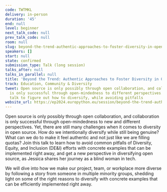 ```yaml
---
code: TWTMKL
delivery: in-person
duration: '45'
end: null
level: beginner
next_talk_code: null
prev_talk_code: null
room: null
slug: beyond-the-trend-authentic-approaches-to-foster-diversity-in-open-source
speakers: []
start: null
state: confirmed
submission_type: Talk (long session)
talks_after: null
talks_in_parallel: null
title: 'Beyond the Trend: Authentic Approaches to Foster Diversity in Open Source'
track: Education, Community & Diversity
tweet: Open source is only possibly through open collaboration, and collaboration
  is only successful through open-mindedness to different perspectives. Join this
  talk to figure out how to diversify, while avoiding pitfalls
website_url: https://ep2024.europython.eu/session/beyond-the-trend-authentic-approaches-to-foster-diversity-in-open-source
---
```


Open source is only possibly through open collaboration, and collaboration is only successful through open-mindedness to new and different perspectives. Yet, there are still many challenges when it comes to diversity in open source. How do we intentionally diversify while still being genuine? What can we do to make it feel authentic and not just like we are filling quotas? Join this talk to learn how to avoid common pitfalls of Diversity, Equity, and Inclusion  (DE&I) efforts with concrete examples that can be implemented right away, and get a new perspective in diversifying open source, as Jessica shares her journey as a blind woman in tech.


We will dive into how we make our project, team, or workplace more diverse by following a story from someone in multiple minority groups, shedding light on some of the right reasons to diversify with concrete examples that can be efficiently implemented right away.
